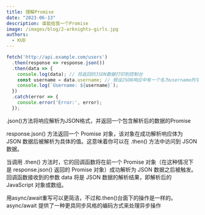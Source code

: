 ```yaml
---
title: 理解Promise
date: "2023-06-13"
description: 谁能给我一个Promise
image: /images/blog/2-arknights-girls.jpg
authors:
  - KUD
---
```



```typescript
fetch('http://api.example.com/users')
  .then(response => response.json())
  .then(data => {
    console.log(data); // 将返回的JSON数据打印到控制台
    const username = data.username; // 假设JSON响应中有一个名为username的字段
    console.log(`Username: ${username}`);
  })
  .catch(error => {
    console.error('Error:', error);
  });
```

.json()方法将响应解析为JSON格式，并返回一个包含解析后的数据的Promise

response.json() 方法返回一个 Promise 对象，该对象在成功解析响应体为 JSON 数据后被解析为具体的值。这意味着你可以在 .then() 方法中访问到 JSON 数据。

当调用 .then() 方法时，它的回调函数将在前一个 Promise 对象（在这种情况下是 response.json() 返回的 Promise 对象）成功解析为 JSON 数据之后被触发。回调函数接收到的参数 data 将是 JSON 数据的解析结果，即解析后的 JavaScript 对象或数组。

用async/await重写可以更简洁，不过和.then()台面下的操作是一样的。async/await 提供了一种更具同步风格的编码方式来处理异步操作
